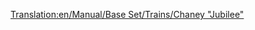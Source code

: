 [[Translation:en/Manual/Base Set/Trains/Chaney "Jubilee"]]
{{de/Züge|Name=Chaney "Jubilee"
|Image=[[File:en/Chaneyjubilee.png]]
|Kosten=£15,234 ($30.468)
|Geschwindigkeit=112 km/h (70 mph)
|Gewicht=131 t
|Leistung=1,014 PS (746 kW)
|Betriebskosten=£1,968 ($3.936)
|Entwurf=1934
|Betriebsdauer=21
|Platz=k.A.
|Beschreibung=Die Mittelklasse Lokomotive der gemäßigten Landschaft von TTD. Nicht so günstig im Unterhalt wie die [[de/Manual/Base Set/Trains/Kirby Paul Tank|Kirby Paul Tank]] und nicht so schnell und leistungsstark wie die [[de/Ginzu A4|Ginzu A4]] aber sie ist brauchbar wenn Sie etwas "ausgewognes" wünschen.
|Reales-Leben=Dies ist die [http://en.wikipedia.org/wiki/LMS_Jubilee_Class LMS Stanier "Jubilee"] (englisch), eine Lokomotive die für den damaligen Schnellverkehr geschaffen wurde. Ein mögliches reales Gegenstück könnte die "Jubilee Class" sein.
}}